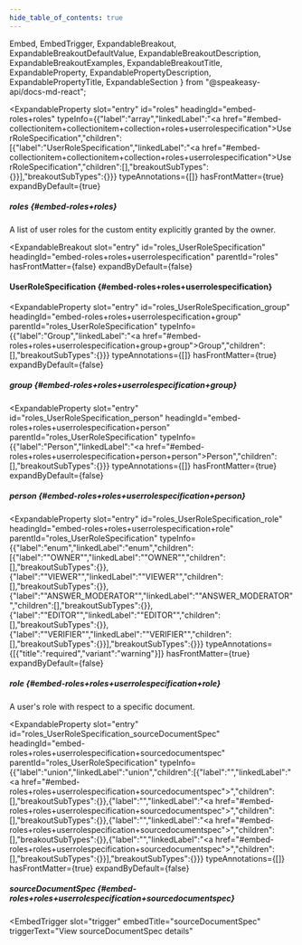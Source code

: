 ```yaml
---
hide_table_of_contents: true
---
```

  Embed,
  EmbedTrigger,
  ExpandableBreakout,
  ExpandableBreakoutDefaultValue,
  ExpandableBreakoutDescription,
  ExpandableBreakoutExamples,
  ExpandableBreakoutTitle,
  ExpandableProperty,
  ExpandablePropertyDescription,
  ExpandablePropertyTitle,
  ExpandableSection
} from "@speakeasy-api/docs-md-react";

<ExpandableSection>

<ExpandableProperty
  slot="entry"
  id="roles"
  headingId="embed-roles+roles"
  typeInfo={{"label":"array","linkedLabel":"<a href=\"#embed-collectionitem+collectionitem+collection+roles+userrolespecification\">UserRoleSpecification</a>","children":[{"label":"UserRoleSpecification","linkedLabel":"<a href=\"#embed-collectionitem+collectionitem+collection+roles+userrolespecification\">UserRoleSpecification</a>","children":[],"breakoutSubTypes":{}}],"breakoutSubTypes":{}}}
  typeAnnotations={[]}
  hasFrontMatter={true}
  expandByDefault={true}
>

<ExpandablePropertyTitle slot="title">

##### roles \{#embed-roles+roles\}

</ExpandablePropertyTitle>

<ExpandablePropertyDescription slot="description">

A list of user roles for the custom entity explicitly granted by the owner.

</ExpandablePropertyDescription>

</ExpandableProperty>

<ExpandableBreakout
  slot="entry"
  id="roles_UserRoleSpecification"
  headingId="embed-roles+roles+userrolespecification"
  parentId="roles"
  hasFrontMatter={false}
  expandByDefault={false}
>

<ExpandableBreakoutTitle slot="title">

#### UserRoleSpecification \{#embed-roles+roles+userrolespecification\}

</ExpandableBreakoutTitle>

<ExpandableBreakoutDescription slot="description">

</ExpandableBreakoutDescription>

<ExpandableBreakoutExamples slot="examples">

</ExpandableBreakoutExamples>

<ExpandableBreakoutDefaultValue slot="defaultValue">

</ExpandableBreakoutDefaultValue>

</ExpandableBreakout>

<ExpandableProperty
  slot="entry"
  id="roles_UserRoleSpecification_group"
  headingId="embed-roles+roles+userrolespecification+group"
  parentId="roles_UserRoleSpecification"
  typeInfo={{"label":"Group","linkedLabel":"<a href=\"#embed-roles+roles+userrolespecification+group+group\">Group</a>","children":[],"breakoutSubTypes":{}}}
  typeAnnotations={[]}
  hasFrontMatter={true}
  expandByDefault={false}
>

<ExpandablePropertyTitle slot="title">

##### group \{#embed-roles+roles+userrolespecification+group\}

</ExpandablePropertyTitle>

<Embed slot="embed">

<EmbedTrigger slot="trigger" embedTitle="group" triggerText="View group details">

<Embedgroup />

</EmbedTrigger>

</Embed>

</ExpandableProperty>

<ExpandableProperty
  slot="entry"
  id="roles_UserRoleSpecification_person"
  headingId="embed-roles+roles+userrolespecification+person"
  parentId="roles_UserRoleSpecification"
  typeInfo={{"label":"Person","linkedLabel":"<a href=\"#embed-roles+roles+userrolespecification+person+person\">Person</a>","children":[],"breakoutSubTypes":{}}}
  typeAnnotations={[]}
  hasFrontMatter={true}
  expandByDefault={false}
>

<ExpandablePropertyTitle slot="title">

##### person \{#embed-roles+roles+userrolespecification+person\}

</ExpandablePropertyTitle>

<Embed slot="embed">

<EmbedTrigger slot="trigger" embedTitle="person" triggerText="View person details">

<Embedperson />

</EmbedTrigger>

</Embed>

</ExpandableProperty>

<ExpandableProperty
  slot="entry"
  id="roles_UserRoleSpecification_role"
  headingId="embed-roles+roles+userrolespecification+role"
  parentId="roles_UserRoleSpecification"
  typeInfo={{"label":"enum","linkedLabel":"enum","children":[{"label":"\"OWNER\"","linkedLabel":"\"OWNER\"","children":[],"breakoutSubTypes":{}},{"label":"\"VIEWER\"","linkedLabel":"\"VIEWER\"","children":[],"breakoutSubTypes":{}},{"label":"\"ANSWER_MODERATOR\"","linkedLabel":"\"ANSWER_MODERATOR\"","children":[],"breakoutSubTypes":{}},{"label":"\"EDITOR\"","linkedLabel":"\"EDITOR\"","children":[],"breakoutSubTypes":{}},{"label":"\"VERIFIER\"","linkedLabel":"\"VERIFIER\"","children":[],"breakoutSubTypes":{}}],"breakoutSubTypes":{}}}
  typeAnnotations={[{"title":"required","variant":"warning"}]}
  hasFrontMatter={true}
  expandByDefault={false}
>

<ExpandablePropertyTitle slot="title">

##### role \{#embed-roles+roles+userrolespecification+role\}

</ExpandablePropertyTitle>

<ExpandablePropertyDescription slot="description">

A user's role with respect to a specific document.

</ExpandablePropertyDescription>

</ExpandableProperty>

<ExpandableProperty
  slot="entry"
  id="roles_UserRoleSpecification_sourceDocumentSpec"
  headingId="embed-roles+roles+userrolespecification+sourcedocumentspec"
  parentId="roles_UserRoleSpecification"
  typeInfo={{"label":"union","linkedLabel":"union","children":[{"label":"","linkedLabel":"<a href=\"#embed-roles+roles+userrolespecification+sourcedocumentspec\"></a>","children":[],"breakoutSubTypes":{}},{"label":"","linkedLabel":"<a href=\"#embed-roles+roles+userrolespecification+sourcedocumentspec\"></a>","children":[],"breakoutSubTypes":{}},{"label":"","linkedLabel":"<a href=\"#embed-roles+roles+userrolespecification+sourcedocumentspec\"></a>","children":[],"breakoutSubTypes":{}},{"label":"","linkedLabel":"<a href=\"#embed-roles+roles+userrolespecification+sourcedocumentspec\"></a>","children":[],"breakoutSubTypes":{}}],"breakoutSubTypes":{}}}
  typeAnnotations={[]}
  hasFrontMatter={true}
  expandByDefault={false}
>

<ExpandablePropertyTitle slot="title">

##### sourceDocumentSpec \{#embed-roles+roles+userrolespecification+sourcedocumentspec\}

</ExpandablePropertyTitle>

<Embed slot="embed">

<EmbedTrigger
  slot="trigger"
  embedTitle="sourceDocumentSpec"
  triggerText="View sourceDocumentSpec details"
>

<Embedsourcedocumentspec />

</EmbedTrigger>

</Embed>

</ExpandableProperty>

</ExpandableSection>